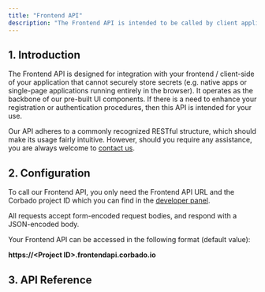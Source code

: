 ```yaml
---
title: "Frontend API"
description: "The Frontend API is intended to be called by client applications like SPAs or Native Apps."
---
```



## 1. Introduction

The Frontend API is designed for integration with your frontend / client-side of your application that cannot securely store secrets (e.g. native apps or single-page applications running entirely in the browser). It operates as the backbone of our pre-built UI components. If there is a need to enhance your registration or authentication procedures, then this API is intended for your use.

Our API adheres to a commonly recognized RESTful structure, which should make its usage fairly intuitive. However, should you require any assistance, you are always welcome to [contact us](https://www.corbado.com/contact).

## 2. Configuration

To call our Frontend API, you only need the Frontend API URL and the Corbado project ID which you can find in the [developer panel](https://app.corbado.com/app/settings/general).

All requests accept form-encoded request bodies, and respond with a JSON-encoded body.

<Note>
Your Frontend API can be accessed in the following format (default value):

**https://\<Project ID>.frontendapi.corbado.io**

</Note>

## 3. API Reference

<Card href="https://api.corbado.com/docs/frontend-api/">
    <Blogpost title="Corbado Frontend API Reference" />
</Card>
